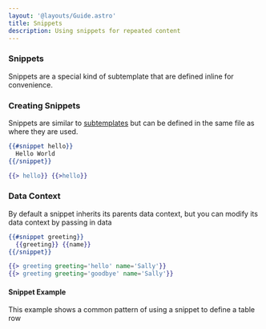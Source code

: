 ```yaml
---
layout: '@layouts/Guide.astro'
title: Snippets
description: Using snippets for repeated content
---
```


### Snippets
Snippets are a special kind of subtemplate that are defined inline for convenience.

### Creating Snippets

Snippets are similar to [subtemplates](templates/subtemplates) but can be defined in the same file as where they are used.

```handlebars
{{#snippet hello}}
  Hello World
{{/snippet}}

{{> hello}} {{>hello}}
```

### Data Context

By default a snippet inherits its parents data context, but you can modify its data context by passing in data

```handlebars
{{#snippet greeting}}
  {{greeting}} {{name}}
{{/snippet}}

{{> greeting greeting='hello' name='Sally'}}
{{> greeting greeting='goodbye' name='Sally'}}
```

#### Snippet Example

This example shows a common pattern of using a snippet to define a table row

<PlaygroundExample id="snippets" direction="horizontal"></PlaygroundExample>

